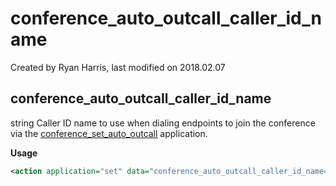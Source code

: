 
# conference_auto_outcall_caller_id_name 

 Created by  Ryan Harris, last modified on 2018.02.07

## conference_auto_outcall_caller_id_name

string Caller ID name to use when dialing endpoints to join the conference via the [conference\_set\_auto\_outcall](../FreeSWITCH-Explained/Modules/mod_conference_3965534.mdx#outbound-conference) application.

**Usage**

```xml
<action application="set" data="conference_auto_outcall_caller_id_name=$${effective_caller_id_name}"/>
```


